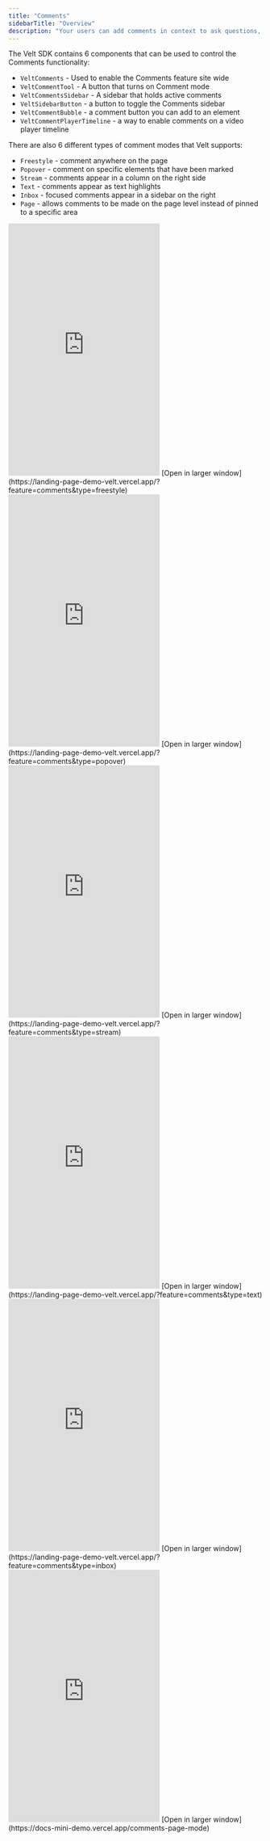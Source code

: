 ```yaml
---
title: "Comments"
sidebarTitle: "Overview"
description: "Your users can add comments in context to ask questions, leave feedback, report bugs etc. We handle all complexity to ensure the comments are robust against content changes. We support many types of comment UX patterns as illustrated below."
---
```



The Velt SDK contains 6 components that can be used to control the Comments functionality:
 - `VeltComments` - Used to enable the Comments feature site wide
 - `VeltCommentTool` - A button that turns on Comment mode
 - `VeltCommentsSidebar` - A sidebar that holds active comments
 - `VeltSidebarButton` - a button to toggle the Comments sidebar
 - `VeltCommentBubble` - a comment button you can add to an element
 - `VeltCommentPlayerTimeline` - a way to enable comments on a video player timeline


There are also 6 different types of comment modes that Velt supports:
 - `Freestyle` - comment anywhere on the page
 - `Popover` - comment on specific elements that have been marked
 - `Stream` - comments appear in a column on the right side
 - `Text` - comments appear as text highlights
 - `Inbox` - focused comments appear in a sidebar on the right
 - `Page` - allows comments to be made on the page level instead of pinned to a specific area


<Tabs>
  <Tab title="Freestyle">
  <Frame>
    <iframe
      src="https://landing-page-demo-velt.vercel.app/?feature=comments&type=freestyle"
      allow="camera; microphone"
      scrolling="no"
      frameborder="0"
      height="500px"
      className="w-full"
    ></iframe>
  </Frame>
  [Open in larger window](https://landing-page-demo-velt.vercel.app/?feature=comments&type=freestyle)

  </Tab>
  <Tab title="Popover">
  <Frame>
    <iframe
      src="https://landing-page-demo-velt.vercel.app/?feature=comments&type=popover"
      allow="camera; microphone"
      scrolling="no"
      frameborder="0"
      className="w-full"
      height="500px"
    ></iframe>
  </Frame>
  [Open in larger window](https://landing-page-demo-velt.vercel.app/?feature=comments&type=popover)

  </Tab>
  <Tab title="Stream">
  <Frame>
    <iframe
      src="https://landing-page-demo-velt.vercel.app/?feature=comments&type=stream"
      allow="camera; microphone"
      frameborder="0"
      height="500px"
      class="w-full"
    ></iframe>
  </Frame>
  [Open in larger window](https://landing-page-demo-velt.vercel.app/?feature=comments&type=stream)

  </Tab>
  <Tab title="Text">
  <Frame>
    <iframe
      src="https://landing-page-demo-velt.vercel.app/?feature=comments&type=text"
      allow="camera; microphone"
      scrolling="no"
      frameborder="0"
      height="500px"
      class="w-full"
    ></iframe>
  </Frame>
  [Open in larger window](https://landing-page-demo-velt.vercel.app/?feature=comments&type=text)

  </Tab>
  <Tab title="Inbox">
  <Frame>
    <iframe
      src="https://landing-page-demo-velt.vercel.app/?feature=comments&type=inbox"
      allow="camera; microphone"
      scrolling="no"
      frameborder="0"
      height="500px"
      class="w-full"
    ></iframe>
  </Frame>
  [Open in larger window](https://landing-page-demo-velt.vercel.app/?feature=comments&type=inbox)

  </Tab>
  <Tab title="Page">
  <Frame>
    <iframe
      src="https://docs-mini-demo.vercel.app/comments-page-mode"
      allow="camera; microphone"
      scrolling="no"
      frameborder="0"
      height="500px"
      class="w-full"
    ></iframe>
  </Frame>
  [Open in larger window](https://docs-mini-demo.vercel.app/comments-page-mode)

  </Tab>
</Tabs>
